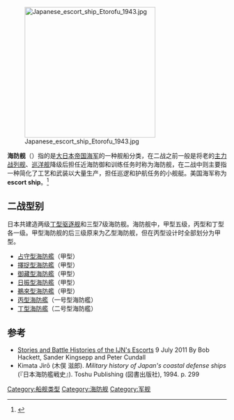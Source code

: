 [[File:Japanese_escort_ship_Etorofu_1943.jpg|300px]]

'''海防舰'''（{{jpn|j=海防艦|hg=かいぼうかん|rm=Kaibōkan|f=h}}）指的是[[大日本帝国海军|大日本帝国海军]]的一种舰船分类，在二战之前一般是将老的[[主力舰|主力]][[战列舰|战列舰]]、[[巡洋舰|巡洋舰]]降级后担任近海防御和训练任务时称为海防舰，在二战中则主要指一种简化了工艺和武装以大量生产，担任巡逻和护航任务的小舰艇。美国海军称为'''escort ship'''。<ref>{{cite web |url=http://www.combinedfleet.com/Kaibokan.htm |title=Stories and Battle Histories of the IJN's Escorts |publisher=Combinedfleet.com |date=15 September 2013 |author=Bob Hackett, Sander Kingsepp and Peter Cundall |accessdate=2013-10-19 |archive-date=2012-05-15 |archive-url=https://www.webcitation.org/67fTmS1Qn?url=http://www.combinedfleet.com/Kaibokan.htm |dead-url=yes }}</ref>

==二战型别==
日本共建造两级[[丁型驱逐舰|丁型驱逐舰]]和三型7级海防舰。海防舰中，甲型五级，丙型和丁型各一级。甲型海防舰的后三级原来为乙型海防舰，但在丙型设计时全部划分为甲型。

*[[占守型海防艦|占守型海防艦]]（甲型）
*[[擇捉型海防艦|擇捉型海防艦]]（甲型）
*[[御藏型海防艦|御藏型海防艦]]（甲型）
*[[日振型海防艦|日振型海防艦]]（甲型）
*[[鵜來型海防艦|鵜來型海防艦]]（甲型）
*[[丙型海防艦|丙型海防艦]]（一号型海防艦）
*[[丁型海防艦|丁型海防艦]]（二号型海防艦）

==参考==
{{reflist}}
*[http://www.combinedfleet.com/Kaibokan.htm Stories and Battle Histories of the IJN's Escorts] {{WebCite|url=https://www.webcitation.org/67fTmS1Qn?url=http://www.combinedfleet.com/Kaibokan.htm |date=20120515021349 |dateformat=iso }} 9 July 2011 By Bob Hackett, Sander Kingsepp and Peter Cundall
*Kimata Jirō (木俣 滋郎). ''Military history of Japan's coastal defense ships'' (『日本海防艦戦史』). Toshu Publishing (図書出版社), 1994. p. 299
{{19世纪和20世纪作战舰只类型}}
{{日本海防舰}}
{{Authority control}}
[[Category:船舰类型|Category:船舰类型]]
[[Category:海防舰|Category:海防舰]]
[[Category:军舰|Category:军舰]]